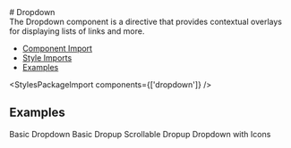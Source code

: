 
<Meta of={DropdownStories} />

<div className="docs-title">
  # Dropdown

  <nav>
    <link-design of={JSON.stringify(DropdownStories)}></link-design>
    <NgbComponentDemoLink component="dropdown" />
  </nav>
</div>

<div className="lead mb-16">
  The Dropdown component is a directive that provides contextual overlays for displaying lists of
  links and more.
</div>

<NgbComponentBanner component="dropdown" />

<ul>
  <li>
    <a href="#component-import" target="_self">
      Component Import
    </a>
  </li>
  <li>
    <a href="#style-imports" target="_self">
      Style Imports
    </a>
  </li>
  <li>
    <a href="#examples" target="_self">
      Examples
    </a>
  </li>
</ul>

<NgbComponentImport module="NgbDropdownModule" />

<StylesPackageImport components={['dropdown']} />

## Examples

<post-tabs>
  <post-tab-header panel="basicDropdown">Basic Dropdown</post-tab-header>
  <post-tab-panel name="basicDropdown">
    <Source code={SampleBasic} language="html" />
  </post-tab-panel>
  <post-tab-header panel="basicDropup">Basic Dropup</post-tab-header>
  <post-tab-panel name="basicDropup">
    <Source code={SampleDropup} language="html" />
  </post-tab-panel>
  <post-tab-header panel="scrollableDropup">Scrollable Dropup</post-tab-header>
  <post-tab-panel name="scrollableDropup">
    <Source code={SampleDropupScroll} language="html" />
  </post-tab-panel>
  <post-tab-header panel="dropdownIcon">Dropdown with Icons</post-tab-header>
  <post-tab-panel name="dropdownIcon">
    <Source code={SampleIcons} language="html" />
  </post-tab-panel>
</post-tabs>
